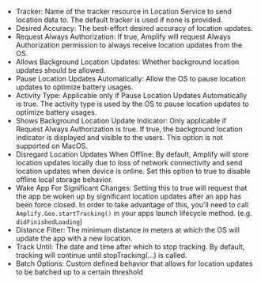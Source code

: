 * Tracker: Name of the tracker resource in Location Service to send location data to.  The default tracker is used if none is provided.
* Desired Accuracy: The best-effort desired accuracy of location updates.
* Request Always Authorization: If true, Amplify will request Always Authorization permission to always receive location updates from the OS.
* Allows Background Location Updates: Whether background location updates should be allowed.
* Pause Location Updates Automatically: Allow the OS to pause location updates to optimize battery usages.
* Activity Type: Applicable only if Pause Location Updates Automatically is true.  The activity type is used by the OS to pause location updates to optimize battery usages.
* Shows Background Location Update Indicator: Only applicable if Request Always Authorization is true.  If true, the background location indicator is displayed and visible to the users.  This option is not supported on MacOS.
* Disregard Location Updates When Offline: By default, Amplify will store location updates locally due to loss of network connectivity and send location updates when device is online.  Set this option to true to disable offline local storage behavior.
* Wake App For Significant Changes: Setting this to true will request that the app be woken up by significant location updates after an app has been force closed. In order to take advantage of this, you'll need to call `Amplify.Geo.startTracking()` in your apps launch lifecycle method. (e.g. `didFinishedLoading`)
* Distance Filter: The minimum distance in meters at which the OS will update the app with a new location.
* Track Until: The date and time after which to stop tracking. By default, tracking will continue until stopTracking(...) is called.
* Batch Options: Custom defined behavior that allows for location updates to be batched up to a certain threshold